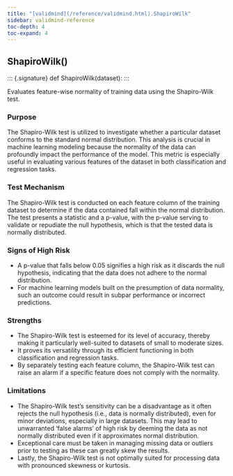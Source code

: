 ```yaml
---
title: "[validmind](/reference/validmind.html).ShapiroWilk"
sidebar: validmind-reference
toc-depth: 4
toc-expand: 4
---
```


## ShapiroWilk[()]{.muted}

<!-- function.qmd.jinja2 - function signature -->

::: {.signature} <span class="signature pdoc-code multiline"> <span class="kw">def</span> <span class="name">ShapiroWilk</span>(<span class="param"><span class="n">dataset</span></span>):</span> </span> :::

Evaluates feature-wise normality of training data using the Shapiro-Wilk test.

### Purpose

The Shapiro-Wilk test is utilized to investigate whether a particular dataset conforms to the standard normal distribution. This analysis is crucial in machine learning modeling because the normality of the data can profoundly impact the performance of the model. This metric is especially useful in evaluating various features of the dataset in both classification and regression tasks.

### Test Mechanism

The Shapiro-Wilk test is conducted on each feature column of the training dataset to determine if the data contained fall within the normal distribution. The test presents a statistic and a p-value, with the p-value serving to validate or repudiate the null hypothesis, which is that the tested data is normally distributed.

### Signs of High Risk

- A p-value that falls below 0.05 signifies a high risk as it discards the null hypothesis, indicating that the data does not adhere to the normal distribution.
- For machine learning models built on the presumption of data normality, such an outcome could result in subpar performance or incorrect predictions.

### Strengths

- The Shapiro-Wilk test is esteemed for its level of accuracy, thereby making it particularly well-suited to datasets of small to moderate sizes.
- It proves its versatility through its efficient functioning in both classification and regression tasks.
- By separately testing each feature column, the Shapiro-Wilk test can raise an alarm if a specific feature does not comply with the normality.

### Limitations

- The Shapiro-Wilk test's sensitivity can be a disadvantage as it often rejects the null hypothesis (i.e., data is normally distributed), even for minor deviations, especially in large datasets. This may lead to unwarranted 'false alarms' of high risk by deeming the data as not normally distributed even if it approximates normal distribution.
- Exceptional care must be taken in managing missing data or outliers prior to testing as these can greatly skew the results.
- Lastly, the Shapiro-Wilk test is not optimally suited for processing data with pronounced skewness or kurtosis.
